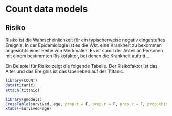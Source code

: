 # Count data models

## Risiko

Risiko ist die Wahrscheinlichkeit für ein typischerweise negativ eingestuftes Ereignis. In der Epidemiologie ist es die Wkt. eine Krankheit zu bekommen angesichts einer Reihe von Merkmalen. Es ist somit der Anteil an Personen mit einem bestimmten Risikofaktor, bei denen die Krankheit auftritt... 

Ein Beispiel für Risiko zeigt die folgende Tabelle. Der Risikofaktor ist das Alter und das Ereignis ist das Überleben auf der Ttitanic.

```r
library(COUNT)
data(titanic)
attach(titanic)

library(gmodels)
CrossTable(survived, age, prop.t = F, prop.r = F, prop.c = F, prop.chisq = F, format = "SPSS")
xtabs(~survived+age)
```

